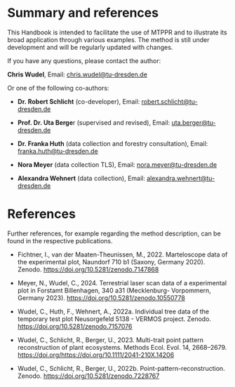 # Summary and references

This Handbook is intended to facilitate the use of MTPPR and to illustrate its broad application through various examples. The method is still under development and will be regularly updated with changes.

If you have any questions, please contact the author:

**Chris Wudel**, Email: [chris.wudel\@tu-dresden.de]{.underline}

Or one of the following co-authors:

-   **Dr. Robert Schlicht** (co-developer), Email: [robert.schlicht\@tu-dresden.de]{.underline}

-   **Prof. Dr. Uta Berge**r (supervised and revised), Email: [uta.berger\@tu-dresden.de]{.underline}

-   **Dr. Franka Huth** (data collection and forestry consultation), Email: [franka.huth\@tu-dresden.de]{.underline}

-   **Nora Meyer** (data collection TLS), Email: [nora.meyer\@tu-dresden.de]{.underline}

-   **Alexandra Wehnert** (data collection), Email: [alexandra.wehnert\@tu-dresden.de]{.underline}

# References {.unnumbered}

Further references, for example regarding the method description, can be found in the respective publications.

-   Fichtner, I., van der Maaten-Theunissen, M., 2022. Marteloscope data of the experimental plot, Naundorf 710 b1 (Saxony, Germany 2020). Zenodo. <https://doi.org/10.5281/zenodo.7147868>

-   Meyer, N., Wudel, C., 2024. Terrestrial laser scan data of a experimental plot in Forstamt Billenhagen, 340 a31 (Mecklenburg- Vorpommern, Germany 2023). <https://doi.org/10.5281/zenodo.10550778>

-   Wudel, C., Huth, F., Wehnert, A., 2022a. Individual tree data of the temporary test plot Neusorgefeld 5138 - VERMOS project. Zenodo. <https://doi.org/10.5281/zenodo.7157076>

-   Wudel, C., Schlicht, R., Berger, U., 2023. Multi-trait point pattern reconstruction of plant ecosystems. Methods Ecol. Evol. 14, 2668--2679. <https://doi.org/https://doi.org/10.1111/2041-210X.14206>

-   Wudel, C., Schlicht, R., Berger, U., 2022b. Point-pattern-reconstruction. Zenodo. <https://doi.org/10.5281/zenodo.7228767>

